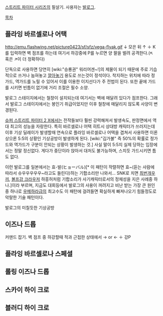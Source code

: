 [[스트리트 파이터 시리즈]]의 필살기. 사용자는 [[발로그]].

[[목차]]

== 플라잉 바르셀로나 어택 ==
http://emu.flashwing.net/picture0423/sf/sfz/vega-flyak.gif
↓ 모은 뒤 ↑ ＋ K를 입력하면 벽 점프를 하는데 여기서 하강중에 P를 누르면 양 팔을 벌려 공격한다.(↖ 혹은 ↗이 더 정확하다)

단독으로 사용하면 당연히 [wiki:"승룡권" 워리어겐~!]의 제물이 되기 때문에 주로 기습적으로 쓰거나 눕혀놓고 [[깔아놓기]] 용도로 쓰는것이 정석이다. 착지하는 위치에 따라 정가드, 역가드를 노릴 수 있어서 이를 이용한 이지선다가 주 전법이 된다. 또한 끝에 가드를 시키면 빈틈이 없기에 거리 조절은 필수 소양.

발로그 스테이지에서는 철창이 설치되는데 여기서는 벽에 매달려 있다가 점프한다. 그래서 발로그 스테이지에서는 봉인기 취급이었지만 이후 철창에 매달리지 않도록 사양이 변경된다.

[[슈퍼 스트리트 파이터 2 X]]에서는 전작들보다 훨씬 강력해져서 발생속도, 판정면에서 역대 최고의 성능을 자랑한다. 특히 바르셀로나 어택 히트시 상대방 캐릭터가 쓰러지는데 이후 기상 딜레이가 발생할때 연속으로 플라잉 바르셀로나 어택을 겹쳐서 사용하면 이론상으론 5:5의 상황인 기상공방이 발생하게 된다. [wiki:"김가불" 즉 50%의 확률로 정가드와 역가드가 구분이 안되는 상황이 발생하는 것.] 사실 말이 5:5지 실제 당하는 입장에서는 정말 정신없다. 게다가 중단이라 앉아서 대처도 불가능하며, 스치듯 가드시키면 틈도 없다.

이런 발로그를 일본에서는 효-발(ヒョーバル)[* 이 패턴이 작렬하면 효~(듣는 사람에 따라서 슈우우우우우~라고도 들린다)하는 기합소리만 나와서... SNK로 치면 [[최번개]]우끼, [[볼프강 크라우저]] 하흥허처럼 기합소리가 사기캐릭터로서의 정체성을 지은 사례중 하나.]이라 부르며, 지금도 대회등에서 발로그의 사용이 꺼려지고 비난 받는 가장 큰 원인중 하나로 [[우메하라]]급의 최고수도 이 패턴에 걸려들면 확실하게 빠져나오기 힘들정도로 악랄한 기술 패턴이다. 

{{{#!html
<embed src="http://www.youtube.com/v/4ELe9MjLDXg?version=3&hl=ko_KR" type="application/x-shockwave-flash" width="480" height="385"> 
}}}
발로그의 미칠듯한 기상공방

== 이즈나 드롭 ==
커맨드 잡기. 벽 점프 중 하강할때 적과 근접한 상태에서 → or ← ＋ 강P

== 플라잉 바르셀로나 스페셜 ==

== 롤링 이즈나 드롭 ==

== 스카이 하이 크로 ==

== 블러디 하이 크로 ==
